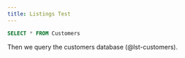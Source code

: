 ```yaml
---
title: Listings Test
---
```


```{#lst-customers .sql lst.cap="Customers Query"}
SELECT * FROM Customers
```

Then we query the customers database (@lst-customers).